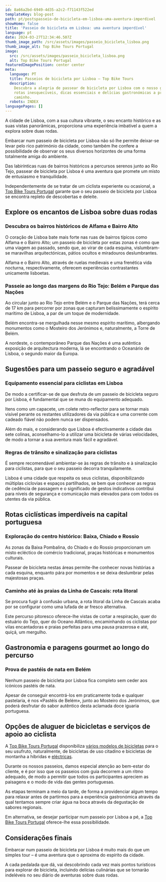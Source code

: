 ```yaml
---
id: 8a66a2bd-6949-4d35-a2c2-f71143f522ed
templateKey: blog-post
path: pt/postspasseio-de-bicicleta-em-lisboa-uma-aventura-imperdivel
showHome: false
title: 'Passeio de bicicleta em Lisboa: uma aventura imperdível'
language: pt
date: 2024-03-27T12:34:46.507Z
thumb_image_path: /src/assets/images/passeio_bicicleta_lisboa.png
thumb_image_alt: Top Bike Tours Portugal
image:
  src: /src/assets/images/passeio_bicicleta_lisboa.png
  alt: Top Bike Tours Portugal
featuredImagePosition: center center
meta:
  language: PT
  title: Passeios de bicicleta por Lisboa – Top Bike Tours
  description:
    Descubra a alegria de passear de bicicleta por Lisboa com o nosso guia de
    rotas inesquecíveis, dicas essenciais e delícias gastronómicas a provar pelo
    caminho.
  robots: INDEX
languagePages: []
---
```


A cidade de Lisboa, com a sua cultura vibrante, o seu encanto histórico e as
suas vistas panorâmicas, proporciona uma experiência imbatível a quem a explora
sobre duas rodas.

Embarcar num passeio de bicicleta por Lisboa não só lhe permite deixar-se levar
pelo rico património da cidade, como também lhe confere a possibilidade de
observar os seus diversos horizontes de uma forma totalmente amiga do ambiente.

Das labirínticas ruas de bairros históricos a percursos serenos junto ao Rio
Tejo, passear de bicicleta por Lisboa é uma aventura que promete um misto de
entusiasmo e tranquilidade.

Independentemente de se tratar de um ciclista experiente ou ocasional, a
[Top Bike Tours Portugal](https://topbiketoursportugal.com/pt/) garante que o
seu passeio de bicicleta por Lisboa se encontra repleto de descobertas e
deleite.

## Explore os encantos de Lisboa sobre duas rodas

### Descubra os bairros históricos de Alfama e Bairro Alto

O coração de Lisboa bate mais forte nas ruas de bairros típicos como Alfama e o
Bairro Alto; um passeio de bicicleta por estas zonas é como que uma viagem ao
passado, sendo que, ao virar de cada esquina, vislumbram-se maravilhas
arquitectónicas, pátios ocultos e miradouros deslumbrantes.

Alfama e o Bairro Alto, através de ruelas medievais e uma frenética vida
nocturna, respectivamente, oferecem experiências contrastantes unicamente
lisboetas.

### Passeie ao longo das margens do Rio Tejo: Belém e Parque das Nações

Ao circular junto ao Rio Tejo entre Belém e o Parque das Nações, terá cerca de
17 km para percorrer por zonas que capturam belissimamente o espírito marítimo
de Lisboa, a par de um toque de modernidade.

Belém encontra-se mergulhada nesse mesmo espírito marítimo, albergando
monumentos como o Mosteiro dos Jerónimos e, naturalmente, a Torre de Belém.

A nordeste, o contemporâneo Parque das Nações é uma autêntica exposição de
arquitectura moderna, lá se encontrando o Oceanário de Lisboa, o segundo maior
da Europa.

## Sugestões para um passeio seguro e agradável

### Equipamento essencial para ciclistas em Lisboa

De modo a certificar-se de que desfruta de um passeio de bicicleta seguro por
Lisboa, é fundamental que se muna do equipamento adequado.

Itens como um capacete, um colete retro-reflector para se tornar mais visível
perante os restantes utilizadores da via pública e uma corrente com cadeado
fiável não podem nunca ser dispensados.

Além do mais, e considerando que Lisboa é efectivamente a cidade das sete
colinas, aconselhamo-lo a utilizar uma bicicleta de várias velocidades, de modo
a tornar a sua aventura mais fácil e agradável.

### Regras de trânsito e sinalização para ciclistas

É sempre recomendável ambientar-se às regras de trânsito e à sinalização para
ciclistas, para que o seu passeio decorra tranquilamente.

Lisboa é uma cidade que respeita os seus ciclistas, disponibilizando múltiplas
ciclovias e espaços partilhados, se bem que conhecer as regras de cedência de
passagem e o significado de gestos indicativos contribui para níveis de
segurança e comunicação mais elevados para com todos os utentes da via pública.

## Rotas ciclísticas imperdíveis na capital portuguesa

### Exploração do centro histórico: Baixa, Chiado e Rossio

As zonas da Baixa Pombalina, do Chiado e do Rossio proporcionam um misto
ecléctico de comércio tradicional, praças históricas e monumentos culturais.

Passear de bicicleta nestas áreas permite-lhe conhecer novas histórias a cada
esquina, enquanto pára por momentos e se deixa deslumbrar pelas majestosas
praças. 

### Caminho até às praias da Linha de Cascais: rota litoral

Se procura fugir à confusão urbana, a rota litoral da Linha de Cascais acaba por
se configurar como uma lufada de ar fresco alternativa.

Este percurso pitoresco oferece-lhe vistas de cortar a respiração, quer do
estuário do Tejo, quer do Oceano Atlântico, encaminhando os ciclistas por vilas
encantadoras e praias perfeitas para uma pausa prazerosa e até, quiçá, um
mergulho.

## Gastronomia e paragens gourmet ao longo do percurso

### Prova de pastéis de nata em Belém

Nenhum passeio de bicicleta por Lisboa fica completo sem ceder aos icónicos
pastéis de nata.

Apesar de conseguir encontrá-los em praticamente toda e qualquer pastelaria, é
nos «Pastéis de Belém», junto ao Mosteiro dos Jerónimos, que poderá desfrutar do
sabor autêntico desta aclamada doce iguaria portuguesa.

## Opções de aluguer de bicicletas e serviços de apoio ao ciclista

A [Top Bike Tours Portugal](https://topbiketoursportugal.com/pt/) disponibiliza
[vários modelos de bicicletas](https://topbiketoursportugal.com/pt/bicicletas/)
para o seu usufruto, naturalmente, de bicicletas de uso citadino e bicicletas de
montanha a híbridas e
[eléctricas](https://topbiketoursportugal.com/pt/posts/bicicletas-electricas-como-e-que-estas-podem-ajuda-lo-nas-rotas-ciclisticas-mais-dificeis/).

Durante os nossos passeios, damos especial atenção ao bem-estar do cliente, e é
por isso que os passeios com guia decorrem a um ritmo adequado, de modo a
permitir que todos os participantes apreciem as paisagens e o modo de vida das
gentes portuguesas.

As etapas terminam a meio da tarde, de forma a providenciar algum tempo para
relaxar antes de partirmos para a experiência gastronómica através da qual
tentamos sempre criar água na boca através da degustação de sabores regionais.

Em alternativa, se desejar participar num passeio por Lisboa a pé, a
[Top Bike Tours Portugal](https://topwalkingtoursportugal.com/pt/) oferece-lhe
essa possibilidade.

## Considerações finais

Embarcar num passeio de bicicleta por Lisboa é muito mais do que um simples tour
– é uma aventura que o aproxima do espírito da cidade.

A cada pedalada que dá, vai descobrindo cada vez mais pontos turísticos para
explorar de bicicleta, incluindo delícias culinárias que se tornarão indeléveis
no seu diário de aventuras sobre duas rodas.
